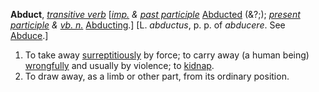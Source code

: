 '''Abduct''', ''[[transitive verb (part of speech)|transitive verb]]'' [''[[imp. (part of speech)|imp.]] & [[past participle (part of speech)|past participle]]'' [[Abducted]] (&?;); ''[[present participle (part of speech)|present participle]] & [[vb. n. (part of speech)|vb. n.]]'' [[Abducting]].] [L. ''abductus'', p. p. of ''abducere''. See [[Abduce]].]

<ol>
<li>To take away [[surreptitiously]] by force; to carry away (a human being) [[wrongfully]] and usually by violence; to [[kidnap]].

<li> To draw away, as a limb or other part, from its ordinary position.
</ol>